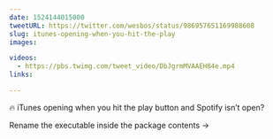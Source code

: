 ```yaml
---
date: 1524144015000
tweetURL: https://twitter.com/wesbos/status/986957651169988608
slug: itunes-opening-when-you-hit-the-play
images:

videos:
  - https://pbs.twimg.com/tweet_video/DbJgrmMVAAEH84e.mp4
links:

---
```

🔥 iTunes opening when you hit the play button and Spotify isn’t open?

Rename the executable inside the package contents →
